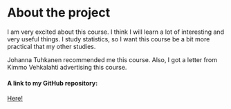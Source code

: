 
# About the project

I am very excited about this course. I think I will learn a lot of interesting and very useful things. I study statistics, so I want this course be a bit more practical that my other studies.

Johanna Tuhkanen recommended me this course. Also, I got a letter from Kimmo Vehkalahti advertising this course. 

#### A link to my GitHub repository:

[Here!](https://github.com/your_github_username/IODS-project)

